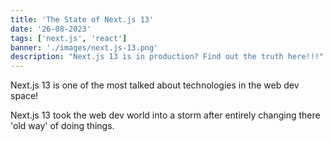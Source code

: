 ```yaml
---
title: 'The State of Next.js 13'
date: '26-08-2023'
tags: ['next.js', 'react']
banner: './images/next.js-13.png'
description: "Next.js 13 is in production? Find out the truth here!!!"
---
```


Next.js 13 is one of the most talked about technologies in the web dev space!

Next.js 13 took the web dev world into a storm after entirely changing there 'old way' of doing things.
